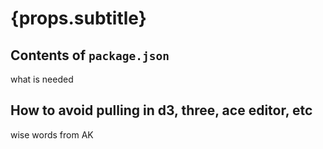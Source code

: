 # {props.subtitle}

## Contents of `package.json`

what is needed

## How to avoid pulling in d3, three, ace editor, etc
wise words from AK

